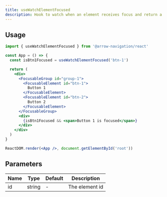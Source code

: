 ```yaml
---
title: useWatchElementFocused
description: Hook to watch when an element receives focus and return a boolean value.
---
```


## Usage

```jsx
import { useWatchElementFocused } from '@arrow-navigation/react'

const App = () => {
  const isBtn1Focused = useWatchElementFocused('btn-1')

  return (
    <div>
      <FocusableGroup id="group-1">
        <FocusableElement id="btn-1">
          Button 1
        </FocusableElement>
        <FocusableElement id="btn-2">
          Button 2
        </FocusableElement>
      </FocusableGroup>
      <div>
        {isBtn1Focused && <span>Button 1 is focused</span>}
      </div>
    </div>
  )
}

ReactDOM.render(<App />, document.getElementById('root'))
```

## Parameters

| Name | Type | Default | Description |
| --- | --- | --- | --- |
| id | string | - | The element id |
